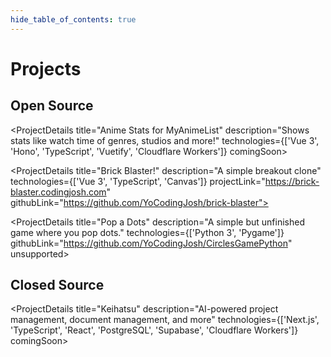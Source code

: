 ```yaml
---
hide_table_of_contents: true
---
```


# Projects


## Open Source

<ProjectDetails
  title="Anime Stats for MyAnimeList"
  description="Shows stats like watch time of genres, studios and more!"
  technologies={['Vue 3', 'Hono', 'TypeScript', 'Vuetify', 'Cloudflare Workers']}
  comingSoon>
</ProjectDetails>

<ProjectDetails
  title="Brick Blaster!"
  description="A simple breakout clone"
  technologies={['Vue 3', 'TypeScript', 'Canvas']}
  projectLink="https://brick-blaster.codingjosh.com"
  githubLink="https://github.com/YoCodingJosh/brick-blaster">
</ProjectDetails>

<ProjectDetails
  title="Pop a Dots"
  description="A simple but unfinished game where you pop dots."
  technologies={['Python 3', 'Pygame']}
  githubLink="https://github.com/YoCodingJosh/CirclesGamePython"
  unsupported>
</ProjectDetails>

## Closed Source

<ProjectDetails
  title="Keihatsu"
  description="AI-powered project management, document management, and more"
  technologies={['Next.js', 'TypeScript', 'React', 'PostgreSQL', 'Supabase', 'Cloudflare Workers']}
  comingSoon>
</ProjectDetails>
